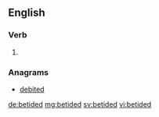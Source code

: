 ==English==

===Verb===
{{head|en}}

# {{en-past of|betide}}

===Anagrams===
* [[debited#English|debited]]

[[de:betided]]
[[mg:betided]]
[[sv:betided]]
[[vi:betided]]